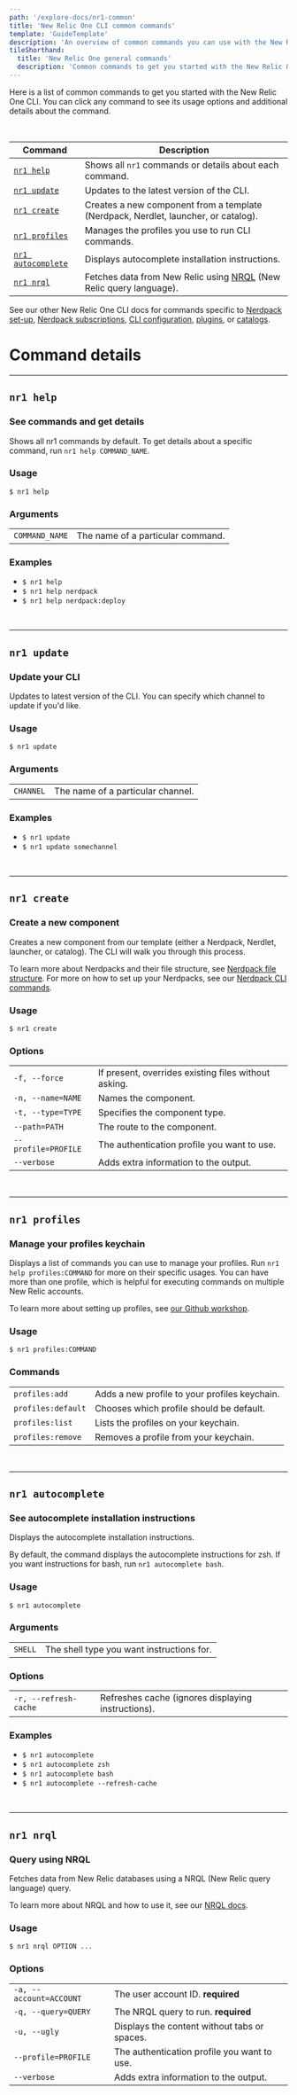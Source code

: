 ```yaml
---
path: '/explore-docs/nr1-common'
title: 'New Relic One CLI common commands'
template: 'GuideTemplate'
description: 'An overview of common commands you can use with the New Relic One CLI.'
tileShorthand:
  title: 'New Relic One general commands'
  description: 'Common commands to get you started with the New Relic One CLI.'
---
```


<Intro>

Here is a list of common commands to get you started with the New Relic One CLI. You can click any command to see its usage options and additional details about the command. 

</Intro>

<br/> 

| Command | Description |
|---|---|
| [`nr1 help`](#nr1-help)                 | Shows all `nr1` commands or details about each command. |
| [`nr1 update`](#nr1-update)             | Updates to the latest version of the CLI. |
| [`nr1 create`](#nr1-create)             | Creates a new component from a template (Nerdpack, Nerdlet, launcher, or catalog). |
| [`nr1 profiles`](#nr1-profiles)         | Manages the profiles you use to run CLI commands. |
| [`nr1 autocomplete`](#nr1-autocomplete) | Displays autocomplete installation instructions. |
| [`nr1 nrql`](#nr1-nrql)                 | Fetches data from New Relic using [NRQL](https://newrelic.com/docs/query-data/nrql-new-relic-query-language/getting-started/introduction-nrql) (New Relic query language). |                                                                                                                                                                                                                                                                                                 |

See our other New Relic One CLI docs for commands specific to [Nerdpack set-up](/explore-docs/nr1-nerdpack), [Nerdpack subscriptions](explore-docs/nr1-subscription), [CLI configuration](/explore-docs/nr1-config), [plugins](/explore-docs/nr1-plugins), or [catalogs](/explore-docs/nr1-catalog).

# Command details

***

## `nr1 help`
### See commands and get details
Shows all nr1 commands by default. To get details about a specific command, run `nr1 help COMMAND_NAME`.

### Usage
`$ nr1 help` 

### Arguments
| | |
|---|---|
| `COMMAND_NAME` | The name of a particular command.|

### Examples
* `$ nr1 help` 
* `$ nr1 help nerdpack` 
* `$ nr1 help nerdpack:deploy` 

<br>

*** 

## `nr1 update`
### Update your CLI
Updates to latest version of the CLI. You can specify which channel to update if you'd like.

### Usage
`$ nr1 update` 

### Arguments
| | |
|---|---|
| `CHANNEL` | The name of a particular channel. |

### Examples
* `$ nr1 update`
* `$ nr1 update somechannel`

<br>

***

## `nr1 create`
### Create a new component
Creates a new component from our template (either a Nerdpack, Nerdlet, launcher, or catalog). The CLI will walk you through this process.

To learn more about Nerdpacks and their file structure, see [Nerdpack file structure](/explore-docs/nerdpack-file-structure). For more on how to set up your Nerdpacks, see our [Nerdpack CLI commands](/explore-docs/nr1-nerdpack).

### Usage
`$ nr1 create` 

### Options
| | |
|---|---|
|  `-f, --force`       |  If present, overrides existing files without asking. |
|  `-n, --name=NAME`   | Names the component. |
|  `-t, --type=TYPE`   | Specifies the component type. |
|  `--path=PATH`       | The route to the component. |
| `--profile=PROFILE`  | The authentication profile you want to use. |
| `--verbose`          | Adds extra information to the output. |

<br>

*** 

## `nr1 profiles`
### Manage your profiles keychain
Displays a list of commands you can use to manage your profiles. Run `nr1 help profiles:COMMAND` for more on their specific usages. You can have more than one profile, which is helpful for executing commands on multiple New Relic accounts. 

To learn more about setting up profiles, see [our Github workshop](https://github.com/newrelic/nr1-workshop/blob/master/lab-cli/INSTRUCTIONS.md).

### Usage
`$ nr1 profiles:COMMAND`

### Commands

|   |   |
|---|---|
| `profiles:add`     | Adds a new profile to your profiles keychain. |
| `profiles:default` | Chooses which profile should be default. |
| `profiles:list`    | Lists the profiles on your keychain. |
| `profiles:remove`   | Removes a profile from your keychain. |

<br>

*** 

## `nr1 autocomplete`
### See autocomplete installation instructions
Displays the autocomplete installation instructions.

By default, the command displays the autocomplete instructions for zsh. If you want instructions for bash, run `nr1 autocomplete bash`.

### Usage
`$ nr1 autocomplete`

### Arguments
| | |
|---|---|
| `SHELL` | The shell type you want instructions for. |

### Options
| | |
|---|---|
|  `-r, --refresh-cache` | Refreshes cache (ignores displaying instructions). |

### Examples
*  `$ nr1 autocomplete`
*  `$ nr1 autocomplete zsh`
*  `$ nr1 autocomplete bash`
*  `$ nr1 autocomplete --refresh-cache`

<br>

*** 

## `nr1 nrql`
### Query using NRQL
Fetches data from New Relic databases using a NRQL (New Relic query language) query.

To learn more about NRQL and how to use it, see our [NRQL docs](https://newrelic.com/docs/query-data/nrql-new-relic-query-language/getting-started/introduction-nrql).

### Usage
`$ nr1 nrql OPTION ...`

### Options
| | |
|---|---|
| `-a, --account=ACCOUNT` | The user account ID. **required** |
|  `-q, --query=QUERY`    | The NRQL query to run. **required** |
|  `-u, --ugly`           | Displays the content without tabs or spaces. |
|  `--profile=PROFILE`    | The authentication profile you want to use. |
|  `--verbose`            | Adds extra information to the output. |